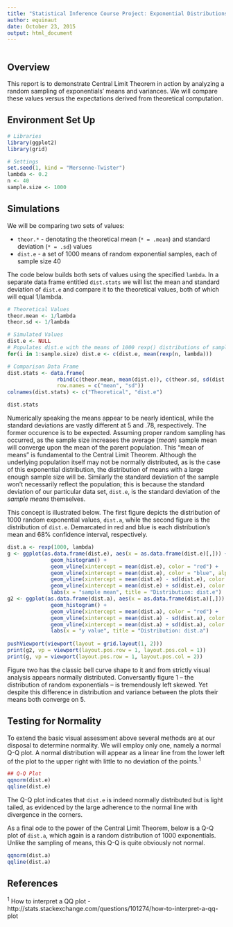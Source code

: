 ```yaml
---
title: "Statistical Inference Course Project: Exponential Distributions and the Central Limit Theorem"
author: equinaut
date: October 23, 2015
output: html_document
---
```

```r

```
## Overview

This report is to demonstrate Central Limit Theorem in action by analyzing a random sampling of exponentials' means and variances. We will compare these values versus the expectations derived from theoretical computation.


## Environment Set Up
```r
# Libraries
library(ggplot2)
library(grid)

# Settings
set.seed(1, kind = "Mersenne-Twister")
lambda <- 0.2
n <- 40
sample.size <- 1000
```

## Simulations

We will be comparing two sets of values:

* `theor.*` - denotating the theoretical mean (`* = .mean`) and standard deviation (`* = .sd`) values
* `dist.e` - a set of 1000 means of random exponential samples, each of sample size 40

The code below builds both sets of values using the specified `lambda`. In a separate data frame entitled `dist.stats` we will list the mean and standard deviation of `dist.e` and compare it to the theoretical values, both of which will equal 1/lambda.

```r
# Theoretical Values
theor.mean <- 1/lambda
theor.sd <- 1/lambda

# Simulated Values
dist.e <- NULL
# Populates dist.e with the means of 1000 rexp() distributions of sample size 40
for(i in 1:sample.size) dist.e <- c(dist.e, mean(rexp(n, lambda)))

# Comparison Data Frame
dist.stats <- data.frame(
                rbind(c(theor.mean, mean(dist.e)), c(theor.sd, sd(dist.e))),
                row.names = c("mean", "sd"))
colnames(dist.stats) <- c("Theoretical", "dist.e")

dist.stats
```

Numerically speaking the means appear to be nearly identical, while the standard deviations are vastly different at 5 and .78, respectively. The former occurence is to be expected. Assuming proper random sampling has occurred, as the sample size increases the average (*mean*) sample mean will converge upon the mean of the parent population. This "mean of means" is fundamental to the Central Limit Theorem. Although the underlying population itself may not be normally distributed, as is the case of this exponential distribution, the distribution of means with a large enough sample size will be. Similarly the standard deviation of the sample won't necessarily reflect the population; this is because the standard deviation of our particular data set, `dist.e`, is the standard deviation of the *sample means* themselves. 

This concept is illustrated below. The first figure depicts the distribution of 1000 random exponential values, `dist.a`, while the second figure is the distribution of `dist.e`. Demarcated in red and blue is each distribution's mean and 68% confidence interval, respectively.

```r
dist.a <- rexp(1000, lambda)
g <- ggplot(as.data.frame(dist.e), aes(x = as.data.frame(dist.e)[,])) +
              geom_histogram() +
              geom_vline(xintercept = mean(dist.e), color = "red") +
              geom_vline(xintercept = mean(dist.e), color = "blue", alpha = 0.2) +
              geom_vline(xintercept = mean(dist.e) - sd(dist.e), color = "blue", alpha = 0.5) +
              geom_vline(xintercept = mean(dist.e) + sd(dist.e), color = "blue", alpha = 0.5) +
              labs(x = "sample mean", title = "Distribution: dist.e")
g2 <- ggplot(as.data.frame(dist.a), aes(x = as.data.frame(dist.a)[,])) +
              geom_histogram() +
              geom_vline(xintercept = mean(dist.a), color = "red") +
              geom_vline(xintercept = mean(dist.a) - sd(dist.a), color = "blue", alpha = 0.5) +
              geom_vline(xintercept = mean(dist.a) + sd(dist.a), color = "blue", alpha = 0.5) +
              labs(x = "y value", title = "Distribution: dist.a")
  
pushViewport(viewport(layout = grid.layout(1, 2)))
print(g2, vp = viewport(layout.pos.row = 1, layout.pos.col = 1))
print(g, vp = viewport(layout.pos.row = 1, layout.pos.col = 2))

```

Figure two has the classic bell curve shape to it and from strictly visual analysis appears normally distributed. Conversantly figure 1 -- the distribution of random exponentials -- is tremendously left skewed. Yet despite this difference in distribution and variance between the plots their means both converge on 5.

## Testing for Normality

To extend the basic visual assessment above several methods are at our disposal to determine normality. We will employ only one, namely a normal Q-Q plot. A normal distribution will appear as a linear line from the lower left of the plot to the upper right with little to no deviation of the points.^1^

```r
## Q-Q Plot
qqnorm(dist.e)
qqline(dist.e)
```

The Q-Q plot indicates that `dist.e` is indeed normally distributed but is light tailed, as evidenced by the large adherence to the normal line with divergence in the corners.

As a final ode to the power of the Central Limit Theorem, below is a Q-Q plot of `dist.a`, which again is a random distribution of 1000 exponentials. Unlike the sampling of means, this Q-Q is quite obviously not normal.

```r
qqnorm(dist.a)
qqline(dist.a)
```

## References

^1^ How to interpret a QQ plot - http://stats.stackexchange.com/questions/101274/how-to-interpret-a-qq-plot